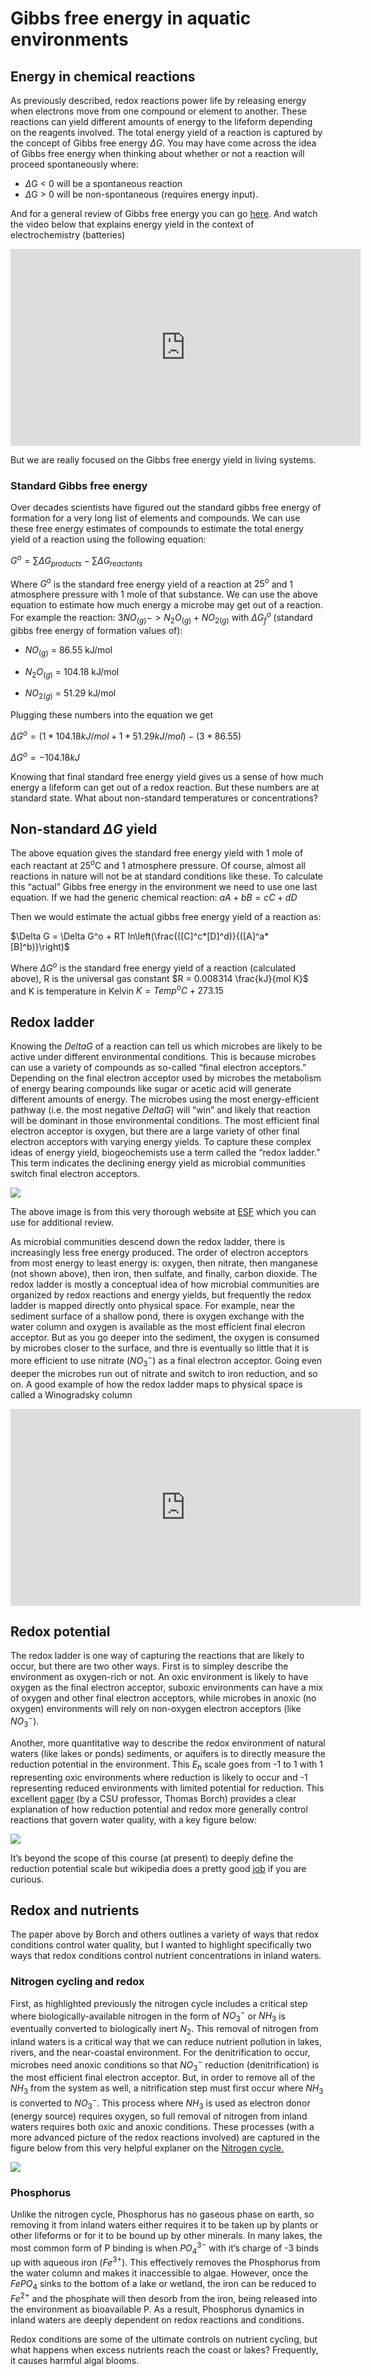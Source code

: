 # Gibbs free energy in aquatic environments


## Energy in chemical reactions

As previously described, redox reactions power life by releasing energy when 
electrons move from one compound or element to another. These reactions can
yield different amounts of energy to the lifeform depending on the reagents involved.
The total energy yield of a reaction is captured by the concept of Gibbs free 
energy $\Delta G$. You may have come across the idea of Gibbs free energy when
thinking about whether or not a reaction will proceed spontaneously where: 

- $\Delta$G < 0 will be a spontaneous reaction
- $\Delta$G > 0 will be non-spontaneous (requires energy input). 

And for a general review of Gibbs free energy you can go [here](http://chemed.chem.purdue.edu/genchem/topicreview/bp/ch21/gibbs.php). And
watch the video below that explains energy yield in the context of electrochemistry 
(batteries)

<iframe width="560" height="315" src="https://www.youtube.com/embed/IV4IUsholjg" frameborder="0" allow="accelerometer; autoplay; encrypted-media; gyroscope; picture-in-picture" allowfullscreen></iframe>

But we are really focused on the Gibbs free energy yield in living systems. 

### Standard Gibbs free energy

Over decades scientists have figured out the standard gibbs free energy of formation
for a very long list of elements and compounds. We can use these free energy
estimates of compounds to estimate the total energy yield of a reaction using the 
following equation: 

$G^o = {\sum}\Delta G_{products} - {\sum}\Delta G_{reactants}$ 

Where $G^o$ is the standard free energy yield of a reaction at $25^o$ and 1 
atmosphere pressure with 1 mole of that substance. We can use the above equation
to estimate how much energy a microbe may get out of a reaction. For example the
reaction: $3NO_{(g)} -> N_2O_{(g)} + NO_{2(g)}$ with $\Delta G_f^o$ (standard 
gibbs free energy of formation values of):

- $NO_{(g)}$ = 86.55 kJ/mol

- $N_2O_{(g)}$ = 104.18 kJ/mol

- $NO_{2(g)}$ = 51.29 kJ/mol

Plugging these numbers into the equation we get

$\Delta G^o = (1 * 104.18 kJ/mol + 1 * 51.29 kJ/mol) - (3 * 86.55)$

$\Delta G^o = -104.18 kJ$

Knowing that final standard free energy yield gives us a sense of how much
energy a lifeform can get out of a redox reaction. But these numbers are
at standard state. What about non-standard temperatures or concentrations? 


## Non-standard $\Delta G$ yield

The above equation gives the standard free energy yield with 1 mole of each
reactant at $25^o$C and 1 atmosphere pressure. Of course, almost all reactions 
in nature will not be at standard conditions like these. To calculate this "actual" 
Gibbs free energy in the environment we need to use one last equation. 
If we had the generic chemical reaction: 
$aA+bB = cC+dD$

Then we would estimate the actual gibbs free energy yield of a reaction as: 

$\Delta G = \Delta G^o + RT ln\left(\frac{([C]^c*[D]^d)}{([A]^a*[B]^b)}\right)$

Where $\Delta G^o$ is the standard free energy yield of a reaction (calculated 
above), R is the universal gas constant $R = 0.008314 \frac{kJ}{mol K}$ and K
is temperature in Kelvin $K= Temp^oC + 273.15$

## Redox ladder

Knowing the $Delta G$ of a reaction can tell us which microbes are likely to be
active under different environmental conditions. This is because microbes can use
a variety of compounds as so-called "final electron acceptors." Depending on the
final electron acceptor used by microbes the metabolism of energy bearing compounds
like sugar or acetic acid will generate different amounts of energy. The microbes
using the most energy-efficient pathway (i.e. the most negative $Delta G$) will
"win" and likely that reaction will be dominant in those environmental conditions.
The most efficient final electron acceptor is oxygen, but there are a large variety
of other final electron acceptors with varying energy yields. To capture these 
complex ideas of energy yield, biogeochemists use a term called the "redox ladder."
This term indicates the declining energy yield as microbial communities
switch final electron acceptors. 

<img src='https://www.esf.edu/efb/schulz/Limnology/RedoxReac2.jpg'> 

The above image is from this very thorough website at [ESF](https://www.esf.edu/efb/schulz/Limnology/redox.html) which you can use 
for additional review. 

As microbial communities descend down the redox ladder, there is increasingly less
free energy produced. The order of electron acceptors from most energy to least 
energy is: oxygen, then nitrate, then manganese (not shown above),
then iron, then sulfate, and finally, carbon dioxide. The redox ladder is mostly 
a conceptual idea of how microbial communities are organized by redox reactions 
and energy yields, but frequently the redox ladder is mapped directly onto physical
space. For example, near the sediment surface of a shallow pond, there is oxygen
exchange with the water column and oxygen is available as the most efficient
final elecron acceptor. But as you go deeper into the sediment, the oxygen is consumed
by microbes closer to the surface, and thre is eventually so little that it is
more efficient to use nitrate ($NO_3^-$) as a final electron acceptor. Going even
deeper the microbes run out of nitrate and switch to iron reduction, and so on. 
A good example of how the redox ladder maps to physical space is called a 
Winogradsky column 

<iframe width="560" height="315" src="https://www.youtube.com/embed/5TP0CrzPVZ0" frameborder="0" allow="accelerometer; autoplay; encrypted-media; gyroscope; picture-in-picture" allowfullscreen></iframe>

## Redox potential

The redox ladder is one way of capturing the reactions that are likely to occur,
but there are two other ways. First is to simpley describe the environment as 
oxygen-rich or not. An oxic environment is likely to have oxygen as the final
electron acceptor, suboxic environments can have a mix of oxygen and other 
final electron acceptors, while microbes in anoxic (no oxygen) environments will
rely on non-oxygen electron acceptors (like $NO_3^-$). 

Another, more quantitative way to describe the redox environment of natural waters
(like lakes or ponds) sediments, or aquifers is to directly measure the reduction 
potential in the environment. This $E_h$ scale goes from -1 to 1 with 1 representing
oxic environments where reduction is likely to occur and -1 representing reduced 
environments with limited potential for reduction. This excellent [paper](https://pubs.acs.org/doi/10.1021/es9026248) (by a CSU professor, Thomas 
Borch) provides a clear explanation 
of how reduction potential and redox more generally control reactions 
that govern water quality, with a key figure below: 

<img src='https://pubs.acs.org/appl/literatum/publisher/achs/journals/content/esthag/2010/esthag.2010.44.issue-1/es9026248/20150720/images/medium/es-2009-026248_0001.gif'>

It's beyond the scope of this course (at present) to deeply define the reduction
potential scale but wikipedia does a pretty good [job](https://en.wikipedia.org/wiki/Reduction_potential) if you are curious.

## Redox and nutrients 

The paper above by Borch and others outlines a variety of ways that redox
conditions control water quality, but I wanted to highlight specifically two ways
that redox conditions control nutrient concentrations in inland waters. 

### Nitrogen cycling and redox

First, as highlighted previously the nitrogen cycle includes a critical step where
biologically-available nitrogen in the form of $NO_3^-$ or $NH_3$ is eventually 
converted to biologically inert $N_2$. This removal of nitrogen from inland waters
is a critical way that we can reduce nutrient pollution in lakes, rivers, and
the near-coastal environment. For the denitrification to occur, microbes need
anoxic conditions so that $NO_3^-$ reduction (denitrification) is the most 
efficient final electron acceptor. But, in order to remove all of the $NH_3$ from
the system as well, a nitrification step must first occur where $NH_3$ is converted
to $NO_3^-$. This process where $NH_3$ is used as electron donor (energy source)
requires oxygen, so full removal of nitrogen from inland waters requires both 
oxic and anoxic conditions. These processes (with a more advanced picture of 
the redox reactions involved) are captured in the figure below from this 
very helpful explaner on the [Nitrogen cycle.](https://www.nature.com/scitable/knowledge/library/the-nitrogen-cycle-processes-players-and-human-15644632)

<img src='http://www.nature.com/scitable/content/ne0000/ne0000/ne0000/ne0000/15673541/f1_bernhard.jpg'>


### Phosphorus 

Unlike the nitrogen cycle, Phosphorus has no gaseous phase on earth, so removing 
it from inland waters either requires it to be taken up by plants or other lifeforms
or for it to be bound up by other minerals. In many lakes, the most
common form of P binding is when $PO_4^{3-}$ with it's charge of -3 binds 
up with aqueous iron ($Fe^{3+}$). This effectively removes the Phosphorus from 
the water column and makes it inaccessible to algae. However, once the $FePO_4$
sinks to the bottom of a lake or wetland, the iron can be reduced to $Fe^{2+}$ 
and the phosphate will then desorb from the iron, being released into the
environment as bioavailable P. As a result, Phosphorus dynamics in inland waters
are deeply dependent on redox reactions and conditions. 

Redox conditions are some of the ultimate controls on nutrient cycling, but what
happens when excess nutrients reach the coast or lakes? Frequently, it causes
harmful algal blooms.





